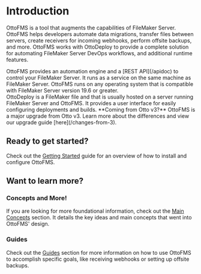 
# Introduction

OttoFMS is a tool that augments the capabilities of FileMaker Server. OttoFMS helps developers automate data migrations, transfer files between servers, create receivers for incoming webhooks, perform offsite backups, and more. OttoFMS works with OttoDeploy to provide a complete solution for automating FileMaker Server DevOps workflows, and additional runtime features.

<div style={{ paddingTop: "32px" }}>
  <OttoFMSLogo scale={0.8} />
</div>
OttoFMS provides an automation engine and a [REST API](/apidoc) to control your FileMaker
Server. It runs as a service on the same machine as FileMaker Server. OttoFMS runs
on any operating system that is compatible with FileMaker Server version 19.6 or greater.

<div style={{ paddingTop: "32px" }}>
  <OttoDeployLogo scale={0.8} />
</div>
OttoDeploy is a FileMaker file and that is usually hosted on a server running FileMaker
Server and OttoFMS. It provides a user interface for easily configuring deployments
and builds.

<Callout type="warning">
  **Coming from Otto v3?**
  <span>
    OttoFMS is a major upgrade from Otto v3. Learn more about the differences
    and view our upgrade guide [here](/changes-from-3).
  </span>
</Callout>

## Ready to get started?

Check out the [Getting Started](/getting-started) guide for an overview of how to install and configure OttoFMS.

## Want to learn more?

### Concepts and More!

If you are looking for more foundational information, check out the [Main Concepts](/concepts) section. It details the key ideas and main concepts that went into OttoFMS' design.

### Guides

Check out the [Guides](/guides) section for more information on how to use OttoFMS to accomplish specific goals, like receiving webhooks or setting up offsite backups.
